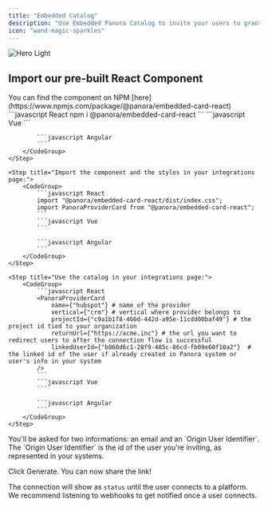 ```yaml
---
title: "Embedded Catalog"
description: "Use Embedded Panora Catalog to invite your users to grant you access to their data without a dedicated website. Create a full connection flow in just a few clicks. No code required."
icon: "wand-magic-sparkles"
---
```


<img
  className="block dark:hidden"
  src="/images/generate-magic-link.gif"
  alt="Hero Light"
/>

## Import our pre-built React Component

<Info>
  You can find the component on NPM
  [here](https://www.npmjs.com/package/@panora/embedded-card-react)
</Info>

<Steps>
    <Step title="Install the package in your code:">
        <CodeGroup>
            ```javascript React
            npm i @panora/embedded-card-react
            ```
            ```javascript Vue
            ```

            ```javascript Angular
            ```
        </CodeGroup>
    </Step>

    <Step title="Import the component and the styles in your integrations page:">
        <CodeGroup>
            ```javascript React
            import "@panora/embedded-card-react/dist/index.css";
            import PanoraProviderCard from "@panora/embedded-card-react";
            ```
            ```javascript Vue
            ```

            ```javascript Angular
            ```
        </CodeGroup>
    </Step>

    <Step title="Use the catalog in your integrations page:">
        <CodeGroup>
            ```javascript React
            <PanoraProviderCard
                name={"hubspot"} # name of the provider
                vertical={"crm"} # vertical where provider belongs to
                projectId={"c9a1b1f8-466d-442d-a95e-11cdd00baf49"} # the project id tied to your organization
                returnUrl={"https://acme.inc"} # the url you want to redirect users to after the connection flow is successful
                linkedUserId={"b860d6c1-28f9-485c-86cd-fb09e60f10a2"}  # the linked id of the user if already created in Panora system or user's info in your system
            />
            ```
            ```javascript Vue
            ```

            ```javascript Angular
            ```
        </CodeGroup>
    </Step>

<Step>
  You'll be asked for two informations: an email and an `Origin User
  Identifier`. The `Origin User Identifier` is the id of the user you're
  inviting, as represented in your systems.
</Step>

<Step>Click Generate. You can now share the link!</Step>

</Steps>

The connection will show as `status` until the user connects to a platform.
We recommend listening to webhooks to get notified once a user connects.

